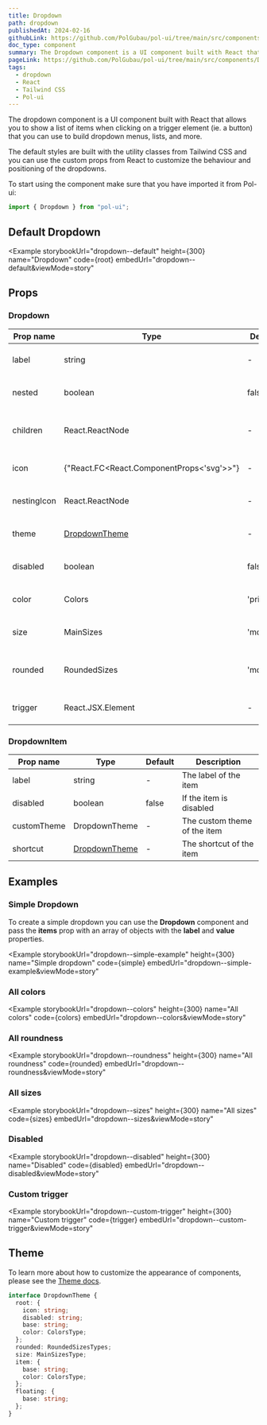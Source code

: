 ```yaml
---
title: Dropdown
path: dropdown
publishedAt: 2024-02-16
githubLink: https://github.com/PolGubau/pol-ui/tree/main/src/components/Dropdown
doc_type: component
summary: The Dropdown component is a UI component built with React that allows you to show a list of items when clicking on a trigger element (ie. a button) that you can use to build dropdown menus, lists, and more.
pageLink: https://github.com/PolGubau/pol-ui/tree/main/src/components/Dropdown
tags:
  - dropdown
  - React
  - Tailwind CSS
  - Pol-ui
---
```









The dropdown component is a UI component built with React that allows you to show a list of items when clicking on a trigger element (ie. a button) that you can use to build dropdown menus, lists, and more.

The default styles are built with the utility classes from Tailwind CSS and you can use the custom props from React to customize the behaviour and positioning of the dropdowns.

To start using the component make sure that you have imported it from Pol-ui:

```jsx
import { Dropdown } from "pol-ui";
```

## Default Dropdown

<Example
  storybookUrl="dropdown--default"
  height={300}
  name="Dropdown"
  code={root}
  embedUrl="dropdown--default&viewMode=story"
>
  <RootCode />
</Example>

## Props

### Dropdown

| Prop name   | Type                                      | Default   | Description                     |
| ----------- | ----------------------------------------- | --------- | ------------------------------- |
| label       | string                                    | -         | The label of the dropdown       |
| nested      | boolean                                   | false     | If the dropdown is nested       |
| children    | React.ReactNode                           | -         | The content of the dropdown     |
| icon        | {"React.FC<React.ComponentProps<'svg'>>"} | -         | The icon of the dropdown        |
| nestingIcon | React.ReactNode                           | -         | The icon of the nested dropdown |
| theme       | [DropdownTheme](#dropdowntheme)           | -         | The theme of the dropdown       |
| disabled    | boolean                                   | false     | If the dropdown is disabled     |
| color       | Colors                                    | 'primary' | The color of the dropdown       |
| size        | MainSizes                                 | 'md'      | The size of the dropdown        |
| rounded     | RoundedSizes                              | 'md'      | The rounded of the dropdown     |
| trigger     | React.JSX.Element                         | -         | The trigger of the dropdown     |

### DropdownItem

| Prop name   | Type                            | Default | Description                  |
| ----------- | ------------------------------- | ------- | ---------------------------- |
| label       | string                          | -       | The label of the item        |
| disabled    | boolean                         | false   | If the item is disabled      |
| customTheme | DropdownTheme                   | -       | The custom theme of the item |
| shortcut    | [DropdownTheme](#dropdowntheme) | -       | The shortcut of the item     |

## Examples

### Simple Dropdown

To create a simple dropdown you can use the **Dropdown** component and pass the **items** prop with an array of objects with the **label** and **value** properties.

<Example
  storybookUrl="dropdown--simple-example"
  height={300}
  name="Simple dropdown"
  code={simple}
  embedUrl="dropdown--simple-example&viewMode=story"
>
  <SimpleCode />
</Example>

### All colors

<Example
  storybookUrl="dropdown--colors"
  height={300}
  name="All colors"
  code={colors}
  embedUrl="dropdown--colors&viewMode=story"
>
  <ColorsCode />
</Example>

### All roundness

<Example
  storybookUrl="dropdown--roundness"
  height={300}
  name="All roundness"
  code={rounded}
  embedUrl="dropdown--roundness&viewMode=story"
>
  <RoundedCode />
</Example>

### All sizes

<Example
  storybookUrl="dropdown--sizes"
  height={300}
  name="All sizes"
  code={sizes}
  embedUrl="dropdown--sizes&viewMode=story"
>
  <SizesCode />
</Example>

### Disabled

<Example
  storybookUrl="dropdown--disabled"
  height={300}
  name="Disabled"
  code={disabled}
  embedUrl="dropdown--disabled&viewMode=story"
>
  <DisabledCode />
</Example>

### Custom trigger

<Example
  storybookUrl="dropdown--custom-trigger"
  height={300}
  name="Custom trigger"
  code={trigger}
  embedUrl="dropdown--custom-trigger&viewMode=story"
>
  <TriggerCode />
</Example>

## Theme

To learn more about how to customize the appearance of components, please see the [Theme docs](/docs/theme).

```ts
interface DropdownTheme {
  root: {
    icon: string;
    disabled: string;
    base: string;
    color: ColorsType;
  };
  rounded: RoundedSizesTypes;
  size: MainSizesType;
  item: {
    base: string;
    color: ColorsType;
  };
  floating: {
    base: string;
  };
}
```
